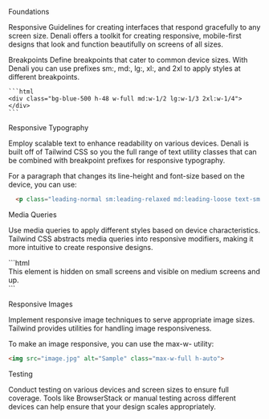 
<Meta title="Foundations/Responsive" />

<Subheading>Foundations</Subheading>

<Unstyled>
<Heading type="article" level="1">Responsive</Heading>
<Lead>Guidelines for creating interfaces that respond gracefully to any screen size.</Lead>
  Denali offers a toolkit for creating responsive, mobile-first designs that look and function beautifully on screens of all sizes.

<Heading type="article" level="2">Breakpoints</Heading>
  Define breakpoints that cater to common device sizes. With Denali you can use prefixes sm:, md:, lg:, xl:, and 2xl to apply styles at different breakpoints.
    
    ```html
    <div class="bg-blue-500 h-48 w-full md:w-1/2 lg:w-1/3 2xl:w-1/4"></div>
    ```

<Heading type="article" level="3">Responsive Typography</Heading>
  <p>Employ scalable text to enhance readability on various devices. Denali is built off of Tailwind CSS so you the full range of text utility classes that can be combined with breakpoint prefixes for responsive typography.</p>
  <p>For a paragraph that changes its line-height and font-size based on the device, you can use:</p>

  ```html
    <p class="leading-normal sm:leading-relaxed md:leading-loose text-sm md:text-base lg:text-lg">This is a responsive paragraph.</p>
  ```

  <Heading type="article" level="3">Media Queries</Heading>
  <p>Use media queries to apply different styles based on device characteristics. Tailwind CSS abstracts media queries into responsive modifiers, making it more intuitive to create responsive designs.</p>
  ```html
    <div class="hidden sm:block">This element is hidden on small screens and visible on medium screens and up.</div>
  ```

  <Heading type="article" level="3">Responsive Images</Heading>
  <p>Implement responsive image techniques to serve appropriate image sizes. Tailwind provides utilities for handling image responsiveness.</p>
  <p>To make an image responsive, you can use the max-w- utility:</p>

  ```html
  <img src="image.jpg" alt="Sample" class="max-w-full h-auto">
  ```

  <Heading type="article" level="3">Testing</Heading>
  <p>Conduct testing on various devices and screen sizes to ensure full coverage. Tools like BrowserStack or manual testing across different devices can help ensure that your design scales appropriately.</p>

</Unstyled>